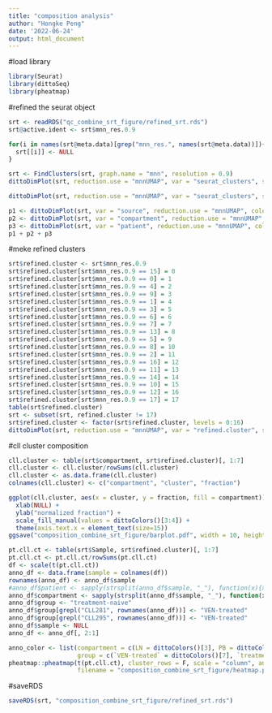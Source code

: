 ```yaml
---
title: "composition analysis"
author: "Hongke Peng"
date: '2022-06-24'
output: html_document
---
```


#load library
```r
library(Seurat)
library(dittoSeq)
library(pheatmap)
```

#refined the seurat object
```r
srt <- readRDS("qc_combine_srt_figure/refined_srt.rds")
srt@active.ident <- srt$mnn_res.0.9

for(i in names(srt@meta.data)[grep("mnn_res.", names(srt@meta.data))]){
  srt[[i]] <- NULL
}

srt <- FindClusters(srt, graph.name = "mnn", resolution = 0.9)
dittoDimPlot(srt, reduction.use = "mnnUMAP", var = "seurat_clusters", size = 0.01, do.raster = T, do.label = T, labels.size = 3)
```


```r
dittoDimPlot(srt, reduction.use = "mnnUMAP", var = "seurat_clusters", split.by = "compartment", size = 0.01, do.raster = T)
```



```r
p1 <- dittoDimPlot(srt, var = "source", reduction.use = "mnnUMAP", color.panel = dittoColors()[1:2], do.raster = T, size = 0.1)
p2 <- dittoDimPlot(srt, var = "compartment", reduction.use = "mnnUMAP", color.panel = dittoColors()[3:4], do.raster = T, size = 0.1)
p3 <- dittoDimPlot(srt, var = "patient", reduction.use = "mnnUMAP", color.panel = dittoColors()[4:12], do.raster = T, size = 0.1)
p1 + p2 + p3
```

#meke refined clusters
```r
srt$refined.cluster <- srt$mnn_res.0.9
srt$refined.cluster[srt$mnn_res.0.9 == 15] = 0
srt$refined.cluster[srt$mnn_res.0.9 == 0] = 1
srt$refined.cluster[srt$mnn_res.0.9 == 4] = 2
srt$refined.cluster[srt$mnn_res.0.9 == 9] = 3
srt$refined.cluster[srt$mnn_res.0.9 == 1] = 4
srt$refined.cluster[srt$mnn_res.0.9 == 3] = 5
srt$refined.cluster[srt$mnn_res.0.9 == 6] = 6
srt$refined.cluster[srt$mnn_res.0.9 == 7] = 7
srt$refined.cluster[srt$mnn_res.0.9 == 13] = 8
srt$refined.cluster[srt$mnn_res.0.9 == 5] = 9
srt$refined.cluster[srt$mnn_res.0.9 == 8] = 10
srt$refined.cluster[srt$mnn_res.0.9 == 2] = 11
srt$refined.cluster[srt$mnn_res.0.9 == 16] = 12
srt$refined.cluster[srt$mnn_res.0.9 == 11] = 13
srt$refined.cluster[srt$mnn_res.0.9 == 14] = 14
srt$refined.cluster[srt$mnn_res.0.9 == 10] = 15
srt$refined.cluster[srt$mnn_res.0.9 == 12] = 16
srt$refined.cluster[srt$mnn_res.0.9 == 17] = 17
table(srt$refined.cluster)
srt <- subset(srt, refined.cluster != 17)
srt$refined.cluster <- factor(srt$refined.cluster, levels = 0:16)
dittoDimPlot(srt, reduction.use = "mnnUMAP", var = "refined.cluster", size = 0.01, do.raster = T, do.label = T, labels.size = 3)
```
#cll cluster composition
```r
cll.cluster <- table(srt$compartment, srt$refined.cluster)[, 1:7]
cll.cluster <- cll.cluster/rowSums(cll.cluster)
cll.cluster <- as.data.frame(cll.cluster)
colnames(cll.cluster) <- c("compartment", "cluster", "fraction")

ggplot(cll.cluster, aes(x = cluster, y = fraction, fill = compartment)) + geom_col(position = "dodge", width = 0.5) + theme_bw() +
  xlab(NULL) + 
  ylab("normalized fraction") + 
  scale_fill_manual(values = dittoColors()[3:4]) + 
  theme(axis.text.x = element_text(size=15))
ggsave("composition_combine_srt_figure/barplot.pdf", width = 10, height = 2.5)
```

```r
pt.cll.ct <- table(srt$Sample, srt$refined.cluster)[, 1:7]
pt.cll.ct <- pt.cll.ct/rowSums(pt.cll.ct)
df <- scale(t(pt.cll.ct))
anno_df <- data.frame(sample = colnames(df))
rownames(anno_df) <- anno_df$sample
#anno_df$patient <- sapply(strsplit(anno_df$sample, "_"), function(x){x[1]})
anno_df$compartment <- sapply(strsplit(anno_df$sample, "_"), function(x){x[2]})
anno_df$group <- "treatment-naive"
anno_df$group[grepl("CLL281", rownames(anno_df))] <- "VEN-treated"
anno_df$group[grepl("CLL295", rownames(anno_df))] <- "VEN-treated"
anno_df$sample <- NULL
anno_df <- anno_df[, 2:1]

anno_color <- list(compartment = c(LN = dittoColors()[3], PB = dittoColors()[4]),
                   group = c(`VEN-treated` = dittoColors()[7], `treatment-naive` = dittoColors()[8]))
pheatmap::pheatmap(t(pt.cll.ct), cluster_rows = F, scale = "column", annotation_col = anno_df, annotation_colors = anno_color, fontsize_row = 15, border_color = NA,
                   filename = "composition_combine_srt_figure/heatmap.pdf", width = 10, height = 5)
```


#saveRDS
```r
saveRDS(srt, "composition_combine_srt_figure/refined_srt.rds")
```





























